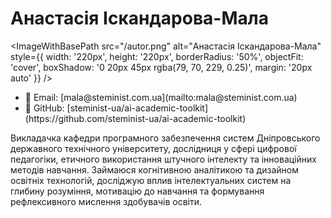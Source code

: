 
# Анастасія Іскандарова-Мала

  <ImageWithBasePath
    src="/autor.png"
    alt="Анастасія Іскандарова-Мала"
    style={{
      width: '220px',
      height: '220px',
      borderRadius: '50%',
      objectFit: 'cover',
      boxShadow: '0 20px 45px rgba(79, 70, 229, 0.25)',
      margin: '20px auto'
    }}
  />

  <ul style={{ listStyle: 'none', margin: 0, padding: 0, display: 'grid', gap: '14px', fontSize: '16px' }}>
    <li>
      📧 Email: [mala@steminist.com.ua](mailto:mala@steminist.com.ua)
    </li>
    <li>
      🐙 GitHub: [steminist-ua/ai-academic-toolkit](https://github.com/steminist-ua/ai-academic-toolkit)
    </li>
  </ul>


Викладачка кафедри програмного забезпечення систем Дніпровського державного технічного
університету, дослідниця у сфері цифрової педагогіки, етичного використання штучного інтелекту та інноваційних методів
навчання. Займаюся когнітивною аналітикою та дизайном освітніх технологій, досліджую вплив інтелектуальних систем на
глибину розуміння, мотивацію до навчання та формування рефлексивного мислення здобувачів освіти.
